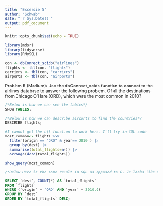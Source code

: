 ```yaml
---
title: "Excersie 5"
author: "Schwab"
date: "`r Sys.Date()`"
output: pdf_document
---
```


```r
knitr::opts_chunk$set(echo = TRUE)

library(mdsr)
library(tidyverse)
library(RMySQL)

con <- dbConnect_scidb("airlines")
flights <- tbl(con, "flights")
carriers <- tbl(con, "carriers")
airports <- tbl(con, "airports")

```

Problem 5 (Medium): Use the dbConnect_scidb function to connect to the airlines database to answer the following problem. Of all the destinations from Chicago O’Hare (ORD), which were the most common in 2010?

```sql
/*Below is how we can see the tables*/
SHOW TABLES;
```

```sql
/*Below is how we can describe airports to find the countries*/ 
DESCRIBE flights;
```

```r
#I cannot get the n() function to work here. I'll try in SQL code
most_common<- flights %>%
  filter(origin == "ORD" & year== 2010 ) |>
  group_by(dest) |>
  summarise(total_flights=n()) |>
  arrange(desc(total_flights))
  
show_query(most_common)
```

```sql
/*Below Here is the same result in SQL as opposed to R. It looks like there were 754 flights into DFW */ 

SELECT `dest`, COUNT(*) AS `total_flights`
FROM `flights`
WHERE (`origin` = 'ORD' AND `year` = 2010.0)
GROUP BY `dest`
ORDER BY `total_flights` DESC;



```